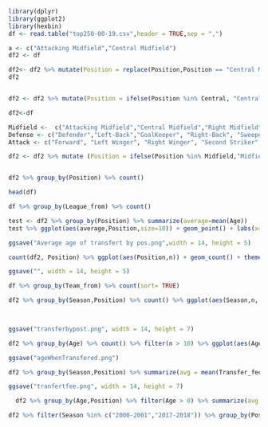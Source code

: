 ```r
library(dplyr)
library(ggplot2)
library(hexbin)
df <- read.table("top250-00-19.csv",header = TRUE,sep = ",")

```

```r
a <- c("Attacking Midfield","Central Midfield")
df2 <- df

df2<- df2 %>% mutate(Position = replace(Position,Position == "Central Midfield" a,"Central"))
df2
```
```r


```
```r
df2 <- df2 %>% mutate(Position = ifelse(Position %in% Central, "Central",ifelse(Position %in% Defense,"Defense",ifelse(Position %in% Left,"Left",ifelse(Position %in% Right, "Right", ifelse(Position %in% Hybrides,"Hybrides","Hybrides"))))))
```

```r

df2<-df

Midfield <-  c("Attacking Midfield","Central Midfield","Right Midfield","Left Midfield","Defensive Midfield", "Midfielder" ) 
Defense <- c("Defender","Left-Back","GoalKeeper", "Right-Back", "Sweeper","Centre-Back")
Attack <- c("Forward", "Left Winger", "Right Winger", "Second Striker","Centre-Forward")

df2 <- df2 %>% mutate (Position = ifelse(Position %in% Midfield,"Midfield",ifelse(Position %in% Defense,"Defense",ifelse(Position %in% Attack,"Attack","Attack"))))


df2 %>% group_by(Position) %>% count()

```


```r
head(df)
```
```r
df %>% group_by(League_from) %>% count()
```


```r
test <- df2 %>% group_by(Position) %>% summarize(average=mean(Age))  
test %>% ggplot(aes(average,Position,size=10)) + geom_point() + labs(x="Average age of transfer") + theme_light() + geom_text(aes(label=round(average,digits = 2)),nudge_x=0.01, nudge_y = 0)
```
```r
ggsave("Average age of transfert by pos.png",width = 14, height = 5)
```

```r

count(df2, Position) %>% ggplot(aes(Position,n)) + geom_count() + theme_light() + scale_shape()
```
```r
ggsave("", width = 14, height = 5)
```

```r
df %>% group_by(Team_from) %>% count(sort= TRUE) 
```
```r
df2 %>% group_by(Season,Position) %>% count() %>% ggplot(aes(Season,n, col=Position,size=5)) + geom_point() + theme_light() + labs(x="Number of transfert by position for each season",y="Number")

 
```
```r
ggsave("transferbypost.png", width = 14, height = 7)
```


```r
df2 %>% group_by(Age) %>% count() %>% filter(n > 10) %>% ggplot(aes(Age,n)) + geom_col( fill="#04234d") + labs(x="Age when transfered", y="number of transert") + theme_light() + geom_text(aes(label=n, y=(n+20)))

```
```r
ggsave("ageWhenTransfered.png")
```
```r
df2 %>% group_by(Season,Position) %>% summarize(avg = mean(Transfer_fee)/10000) %>% ggplot(aes(Season,avg, col=Position, size=15)) + geom_point() + theme_light() + labs(x="Average transfer fee per season and position",y= "Transfer fee") 
```
```r
ggsave("tranfertfee.png", width = 14, height = 7)
```
```r
  df2 %>% group_by(Age,Position) %>% filter(Age > 0) %>% summarize(avg = mean(Transfer_fee)/10000) %>% ggplot(aes(Age,avg, col=Position)) + geom_line() + theme_light() + labs("Average transfert value by position per season", "Transfer fee")
```

```r
df2 %>% filter(Season %in% c("2000-2001","2017-2018")) %>% group_by(Position,Age)%>% ggplot(aes(Position, Age)) + geom_point() + facet_grid(Season~ .)
```


